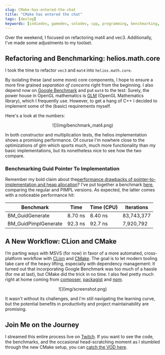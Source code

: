 ```yaml
---
slug: CMake-has-entered-the-chat
title: "CMake has entered the chat"
tags: [devlog]
keywords: [indiedev, gamedev, solodev, cpp, programming, benchmarking, cmake, backseatcoding, indiegames]
---
```



Over the weekend, I focused on refactoring mat4 and vec3. Additionally, I've made some adjustments to my toolset.

<!--truncate-->

## Refactoring and Benchmarking: helios.math.core
I took the time to refactor  `vec3` and `mat4` into `helios.math.core`.

By isolating these (and some more) core components, I hope to ensure a more fine grained _separation of concerns_ right from the beginning. I also depend now on [Google Benchmark](https://github.com/google/benchmark) and put `mat4` to the test:
Surely, the power house in OpenGL mathematics is [GLM](https://github.com/g-truc/glm) (OpenGL Mathematics  library), which I frequently use. However, to get a hang of C++ I decided to implement some of the (basic) requirements myself.

Here's a look at the numbers:

<center>
![](img/benchmark_mat4.png)
</center>

In both constructor and multiplication tests, the helios implementation shows a promising performance. Of course I'm nowhere close to the optimizations of glm which sports much, much more functionality than my basic implementations, but its nonetheless nice to see how the two compare.

### Benchmarking Guid Pointer To Implementation

Remember my bold claim about the[performance drawbacks of pointer-to-implementation and heap allocation](/devlog/helios-engine-foundation)? I’ve put together a benchmark [here](https://github.com/garagecraft-games/helios/blob/main/benchmarks/helios/util/Guid.benchmark.cpp), comparing the regular and PIMPL versions. As expected, the latter comes with a noticeable performance hit:


| Benchmark                        | Time| Time (CPU) | Iterations |
|----------------------------------|------------------|------------|------------|
| BM_GuidGenerate                  | 8.70 ns          | 8.40 ns    | 83,743,377 |
| BM_GuidPimplGenerate             | 92.3 ns          | 92.7 ns    | 7,920,792  |


## A New Workflow: CLion and CMake
I’m parting ways with MSVS (for now) in favor of a more automated, cross-platform workflow with [CLion](https://www.jetbrains.com/clion/) and [CMake](https://cmake.org). The goal is to let modern tooling take care of the heavy lifting, especially with dependency management: It turned out that incorporating Google Benchmark was too much of a hassle (for me at last), but CMake did the trick in no time. I also feel pretty much right at home coming from [composer](https://getcomposer.org), [packagist](https://packagist.org) and [npm](https://www.npmjs.com).


<center>
![](img/screenshot.png)
</center>


It wasn't without its challenges, and I'm still navigating the learning curve, but the potential benefits in productivity and project maintainability are promising.

## Join Me on the Journey
I streamed this entire process live on [Twitch](https://www.twitch.tv/garagecraft_games). If you want to see the code, the benchmarks, and the occasional head-scratching moment as I stumbled through the new CMake setup, you can [catch the VOD here](https://youtube.com/live/FKKh15M_bzY).

<SocialLinks />
